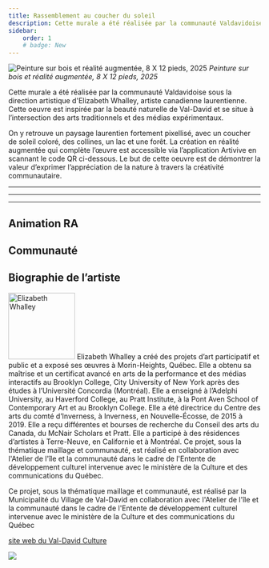```yaml
---
title: Rassemblement au coucher du soleil
description: Cette murale a été réalisée par la communauté Valdavidoise sous la direction artistique d'Elizabeth Whalley, artiste canadienne laurentienne. Cette oeuvre est inspirée par la beauté naturelle de Val-David et se situe à l’intersection des arts traditionnels et des médias expérimentaux.
sidebar:
    order: 1
    # badge: New
---
```



![Peinture sur bois et réalité augmentée, 8 X 12 pieds, 2025](@assets/rassemblement-au-coucher-du-soleil/vd-ar-hero.png)
*Peinture sur bois et réalité augmentée, 8 X 12 pieds, 2025*


Cette murale a été réalisée par la communauté Valdavidoise sous la direction artistique
d'Elizabeth Whalley, artiste canadienne laurentienne. Cette oeuvre est inspirée par la beauté
naturelle de Val-David et se situe à l’intersection des arts traditionnels et des médias
expérimentaux.

On y retrouve un paysage laurentien fortement pixellisé, avec un coucher de soleil coloré, des
collines, un lac et une forêt. La création en réalité augmentée qui complète l’œuvre est
accessible via l’application Artivive en scannant le code QR ci-dessous. Le but de cette oeuvre
est de démontrer la valeur d’exprimer l’appréciation de la nature à travers la créativité
communautaire.

---
***
___



## Animation RA

<YouTube 
    class="ytv"
    id="clBuyK7lL4g" 
/>

## Communauté

<YouTube 
    class="ytv"
    id="clBuyK7lL4g" 
/>

## Biographie de l’artiste
<img class="bioimg" src="/rassemblement-au-coucher-du-soleil-artist.png" alt="Elizabeth Whalley " width="133" height="133" />
Elizabeth Whalley a créé des projets d’art participatif et public et a exposé ses œuvres à Morin-Heights, Québec. Elle a obtenu sa maîtrise et un certificat avancé en arts de la performance et des médias interactifs au Brooklyn College, City University of New York après des études à l’Université Concordia (Montréal).
Elle a enseigné à l’Adelphi University, au Haverford College, au Pratt Institute, à la Pont Aven School of Contemporary Art et au Brooklyn College. Elle a été directrice du Centre des arts du comté d’Inverness, à Inverness, en Nouvelle-Écosse, de 2015 à 2019. Elle a reçu différentes et bourses de recherche du Conseil des arts du Canada, du McNair Scholars et Pratt. Elle a participé à des résidences d’artistes à Terre-Neuve, en Californie et à Montréal.
Ce projet, sous la thématique maillage et communauté, est réalisé en collaboration avec l'Atelier de l'île et la communauté dans le cadre de l'Entente de développement culturel intervenue avec le ministère de la Culture et des communications du Québec.

Ce projet, sous la thématique maillage et communauté, est réalisé par la Municipalité du Village de Val-David en collaboration
avec l'Atelier de l'île et la communauté dans le cadre de l'Entente de développement culturel intervenue avec le ministère de la
Culture et des communications du Québec

[site web du Val-David Culture](https://www.valdavid.com/culture/)


![](@assets/rassemblement-au-coucher-du-soleil/vd-ar-2.png)

